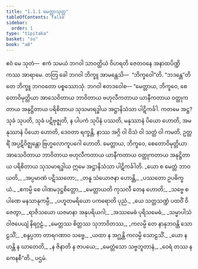 ```yaml
---
title: "1.1.1 မေတ္တာသုတ္တ"
tableOfContents: false
sidebar:
  order: 1
type: "tipitaka"
basket: "su"
book: "a8"
---
```



<DynamicBreadcrumb />

<Division number="1" book="a8">

<Paragraph number="2" book="a8">
ဧဝံ မေ သုတံ—  ဧကံ သမယံ ဘဂဝါ သာဝတ္ထိယံ ဝိဟရတိ ဇေတဝနေ အနာထပိဏ္ဍိကဿ အာရာမေ. တတြ ခေါ ဘဂဝါ ဘိက္ခူ အာမန္တေသိ—  “ဘိက္ခဝေါ”တိ. “ဘဒန္တေ”တိ တေ ဘိက္ခူ ဘဂဝတော ပစ္စဿောသုံ. ဘဂဝါ ဧတဒဝေါစ—
</Paragraph>

<Paragraph number="3" book="a8">
“မေတ္တာယ, ဘိက္ခဝေ, စေတောဝိမုတ္တိယာ အာသေဝိတာယ ဘာဝိတာယ ဗဟုလီကတာယ ယာနီကတာယ ဝတ္ထုကတာယ အနုဋ္ဌိတာယ ပရိစိတာယ သုသမာရဒ္ဓါယ အဋ္ဌာနိသံသာ ပါဋိကင်္ခါ. ကတမေ အဋ္ဌ? သုခံ သုပတိ, သုခံ ပဋိဗုဇ္ဈတိ, န ပါပကံ သုပိနံ ပဿတိ, မနုဿာနံ ပိယော ဟောတိ, အမနုဿာနံ ပိယော ဟောတိ, ဒေဝတာ ရက္ခန္တိ, နာဿ အဂ္ဂိ ဝါ ဝိသံ ဝါ သတ္ထံ ဝါ ကမတိ, ဥတ္တရိံ အပ္ပဋိဝိဇ္ဈန္တော ဗြဟ္မလောကူပဂေါ ဟောတိ. မေတ္တာယ, ဘိက္ခဝေ, စေတောဝိမုတ္တိယာ အာသေဝိတာယ ဘာဝိတာယ ဗဟုလီကတာယ ယာနီကတာယ ဝတ္ထုကတာယ အနုဋ္ဌိတာယ ပရိစိတာယ သုသမာရဒ္ဓါယ ဣမေ အဋ္ဌာနိသံသာ ပါဋိကင်္ခါတိ.
</Paragraph>

<Paragraph number="4" type="verses" book="a8">
_ယော စ မေတ္တံ ဘာဝယတိ,_  
_အပ္ပမာဏံ ပဋိဿတော;_  
_တနူ သံယောဇနာ ဟောန္တိ,_  
_ပဿတော ဥပဓိက္ခယံ._  

</Paragraph>

<Paragraph number="5" type="verses" book="a8">
_ဧကမ္ပိ စေ ပါဏမဒုဋ္ဌစိတ္တော,_  
_မေတ္တာယတိ ကုသလီ တေန ဟောတိ;_  
_သဗ္ဗေ စ ပါဏေ မနသာနုကမ္ပီ,_  
_ပဟူတမရိယော ပကရောတိ ပုညံ._  

</Paragraph>

<Paragraph number="6" type="verses" book="a8">
_ယေ သတ္တသဏ္ဍံ ပထဝိံ ဝိဇေတွာ,_  
_ရာဇိသယော ယဇမာနာ အနုပရိယဂါ;_  
_အဿမေဓံ ပုရိသမေဓံ,_  
_သမ္မာပါသံ ဝါဇပေယျံ နိရဂ္ဂဠံ._  

</Paragraph>

<Paragraph number="7" type="verses" book="a8">
_မေတ္တဿ စိတ္တဿ သုဘာဝိတဿ,_  
_ကလမ္ပိ တေ နာနုဘဝန္တိ သောဠသိံ;_  
_စန္ဒပ္ပဘာ တာရဂဏာဝ သဗ္ဗေ,_  
_ယထာ န အဂ္ဃန္တိ ကလမ္ပိ သောဠသိံ._  

</Paragraph>

<Paragraph number="8" type="verses" book="a8">
_ယော န ဟန္တိ န ဃာတေတိ,_  
_န ဇိနာတိ န ဇာပယေ;_  
_မေတ္တံသော သဗ္ဗဘူတာနံ,_  
_ဝေရံ တဿ န ကေနစီ”တိ._  


</Paragraph>
</Division>

<Paragraph number="9" type="center" book="a8">
ပဌမံ.
</Paragraph>